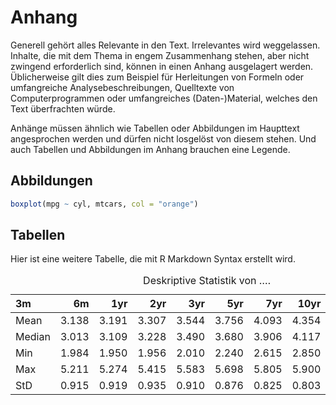 \appendix
# Anhang

Generell gehört alles Relevante in den Text. Irrelevantes wird weggelassen. Inhalte, die mit dem Thema in engem Zusammenhang stehen, aber nicht zwingend erforderlich sind, können in einen Anhang ausgelagert werden. Üblicherweise gilt dies zum Beispiel für Herleitungen von Formeln oder umfangreiche Analysebeschreibungen, Quelltexte von Computerprogrammen oder umfangreiches (Daten-)Material, welches den Text überfrachten würde.

Anhänge müssen ähnlich wie Tabellen oder Abbildungen im Haupttext angesprochen werden und dürfen nicht losgelöst von diesem stehen. Und auch Tabellen und Abbildungen im Anhang brauchen eine Legende.


## Abbildungen

```r
boxplot(mpg ~ cyl, mtcars, col = "orange")
```


## Tabellen

Hier ist eine weitere Tabelle, die mit R Markdown Syntax erstellt wird.

Table: Deskriptive Statistik von ....

| 3m | 6m | 1yr | 2yr | 3yr | 5yr | 7yr | 10yr | 12yr | 15yr | 
|:---|---:|----:|----:|----:|----:|----:|-----:|-----:|-----:|
|Mean   | 3.138 | 3.191 | 3.307 | 3.544 | 3.756 | 4.093 | 4.354 | 4.621 | 4.741 | 4.878  |
|Median | 3.013 | 3.109 | 3.228 | 3.490 | 3.680 | 3.906 | 4.117 | 4.420 | 4.575 | 4.759  |
|Min    | 1.984 | 1.950 | 1.956 | 2.010 | 2.240 | 2.615 | 2.850 | 3.120 | 3.250 | 3.395  |
|Max    | 5.211 | 5.274 | 5.415 | 5.583 | 5.698 | 5.805 | 5.900 | 6.031 | 6.150 | 6.295  |
|StD    | 0.915 | 0.919 | 0.935 | 0.910 | 0.876 | 0.825 | 0.803 | 0.776 | 0.768 | 0.762  |

